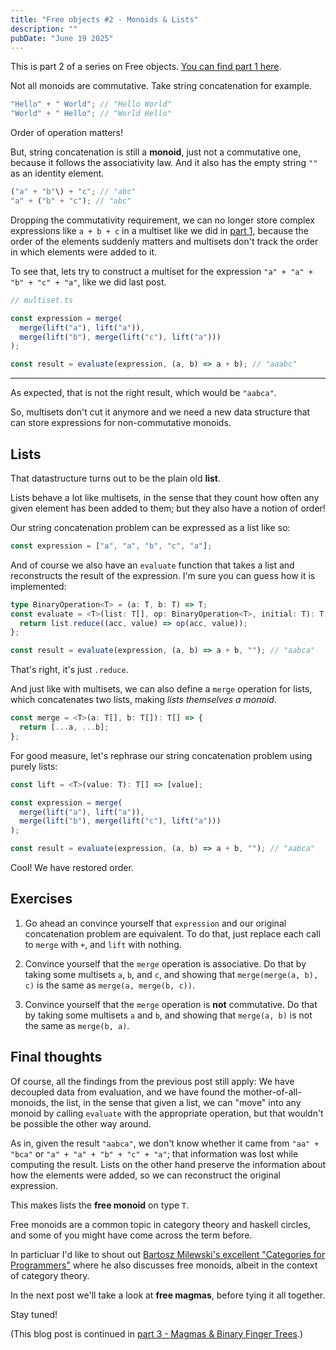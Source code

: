 ```yaml
---
title: "Free objects #2 - Monoids & Lists"
description: ""
pubDate: "June 19 2025"
---
```


This is part 2 of a series on Free objects.
[You can find part 1 here](/blog/2025-06-07-free-objects-1).

Not all monoids are commutative. Take string concatenation for
example.

```ts
"Hello" + " World"; // "Hello World"
"World" + " Hello"; // "World Hello"
```

Order of operation matters!

But, string concatenation is still a **monoid**, just not a
commutative one, because it follows the associativity law. And
it also has the empty string `""` as an identity element.

```ts
("a" + "b"\) + "c"; // "abc"
"a" + ("b" + "c"); // "abc"
```

Dropping the commutativity requirement, we can no longer store
complex expressions like `a + b + c` in a multiset like we did
in [part 1](../free-objects-1), because the order of the
elements suddenly matters and multisets don't track the order
in which elements were added to it.

To see that, lets try to construct a multiset for the expression
`"a" + "a" + "b" + "c" + "a"`, like we did last post.

```ts
// multiset.ts

const expression = merge(
  merge(lift("a"), lift("a")),
  merge(lift("b"), merge(lift("c"), lift("a")))
);

const result = evaluate(expression, (a, b) => a + b); // "aaabc"
```

---

As expected, that is not the right result, which would be `"aabca"`.

So, multisets don't cut it anymore and we need a new data
structure that can store expressions for non-commutative
monoids.

## Lists

That datastructure turns out to be the plain old **list**.

Lists behave a lot like multisets, in the sense that they count
how often any given element has been added to them; but they also
have a notion of order!

Our string concatenation problem can be expressed as a list like
so:

```ts
const expression = ["a", "a", "b", "c", "a"];
```

And of course we also have an `evaluate` function that takes a
list and reconstructs the result of the expression. I'm sure you
can guess how it is implemented:

```ts
type BinaryOperation<T> = (a: T, b: T) => T;
const evaluate = <T>(list: T[], op: BinaryOperation<T>, initial: T): T => {
  return list.reduce((acc, value) => op(acc, value));
};

const result = evaluate(expression, (a, b) => a + b, ""); // "aabca"
```

That's right, it's just `.reduce`.

And just like with multisets, we can also define a
`merge` operation for lists, which concatenates two lists, making
_lists themselves a monoid_.

```ts
const merge = <T>(a: T[], b: T[]): T[] => {
  return [...a, ...b];
};
```

For good measure, let's rephrase our string concatenation problem
using purely lists:

```ts
const lift = <T>(value: T): T[] => [value];

const expression = merge(
  merge(lift("a"), lift("a")),
  merge(lift("b"), merge(lift("c"), lift("a")))
);

const result = evaluate(expression, (a, b) => a + b, ""); // "aabca"
```

Cool! We have restored order.

## Exercises

1. Go ahead an convince yourself that `expression` and our
   original concatenation problem are equivalent. To do that,
   just replace each call to `merge` with `+`, and `lift` with
   nothing.

2. Convince yourself that the `merge` operation is associative.
   Do that by taking some multisets `a`, `b`, and `c`, and
   showing that `merge(merge(a, b), c)` is the same as
   `merge(a, merge(b, c))`.

3. Convince yourself that the `merge` operation is **not**
   commutative. Do that by taking some multisets `a` and `b`, and
   showing that `merge(a, b)` is not the same as `merge(b, a)`.

## Final thoughts

Of course, all the findings from the previous post still apply:
We have decoupled data from evaluation, and we have found the
mother-of-all-monoids, the list, in the sense that given a list,
we can "move" into any monoid by calling `evaluate` with the
appropriate operation, but that wouldn't be possible the other
way around.

As in, given the result `"aabca"`, we don't know whether it
came from `"aa" + "bca"` or `"a" + "a" + "b" + "c" + "a"`;
that information was lost while computing the result. Lists on the
other hand preserve the information about how the
elements were added, so we can reconstruct the original
expression.

This makes lists the **free monoid** on type `T`.

Free monoids are a common topic in category theory and haskell circles,
and some of you might have come across the term before.

In particluar I'd like to shout out [Bartosz Milewski's excellent
"Categories for Programmers"](https://bartoszmilewski.com/2015/07/21/free-monoids/)
where he also discusses free monoids, albeit in the context
of category theory.

In the next post we'll take a look at **free magmas**, before
tying it all together.

Stay tuned!

(This blog post is continued in
[part 3 - Magmas & Binary Finger Trees](/blog/2025-07-04-free-objects-3).)
